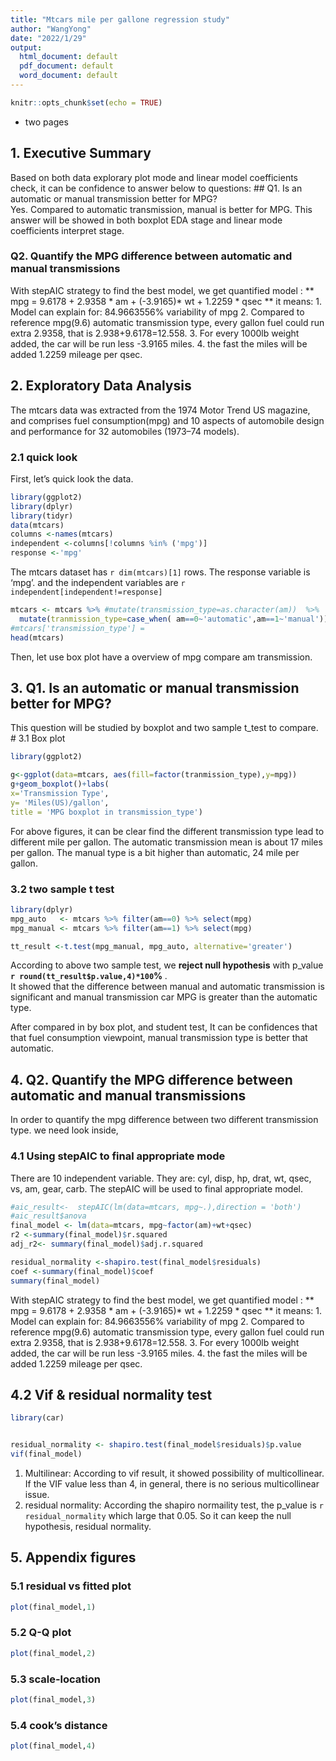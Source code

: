 ```yaml
---
title: "Mtcars mile per gallone regression study"
author: "WangYong"
date: "2022/1/29"
output:
  html_document: default
  pdf_document: default
  word_document: default
---
```


```r
knitr::opts_chunk$set(echo = TRUE)
```

- two pages

## 1. Executive Summary  
Based on both data explorary plot mode and linear model coefficients check, it can be confidence to answer below to questions:
## Q1. Is an automatic or manual transmission better for MPG?  
Yes. Compared to automatic transmission, manual is better for MPG. This answer will be showed in both boxplot EDA stage and linear mode coefficients interpret stage. 

### Q2. Quantify the MPG difference between automatic and manual transmissions
With stepAIC strategy to find the best model, we get quantified model :
   ** mpg =  9.6178 + 2.9358 * am  + (-3.9165)* wt + 1.2259 * qsec ** 
it means:
1. Model can explain for: 84.9663556% variability of mpg
2. Compared to reference mpg(9.6) automatic transmission type, every gallon fuel
could run extra 2.9358, that is 2.938+9.6178=12.558.
3. For every 1000lb weight added, the car will be run less -3.9165 miles.
4. the fast the miles will be added 1.2259 mileage per qsec.


## 2. Exploratory Data Analysis
The mtcars data was extracted from the 1974 Motor Trend US magazine, and comprises fuel consumption(mpg) and 10 aspects of automobile design and performance for 32 automobiles (1973–74 models).   

### 2.1 quick look
First, let's quick look the data.
```r
library(ggplot2)
library(dplyr)
library(tidyr)
data(mtcars)
columns <-names(mtcars)
independent <-columns[!columns %in% ('mpg')]
response <-'mpg'

```
The mtcars dataset has `r dim(mtcars)[1]` rows. 
The response variable is 'mpg'. and the independent variables are 
`r independent[independent!=response]`

```r
mtcars <- mtcars %>% #mutate(transmission_type=as.character(am))  %>%
  mutate(tranmission_type=case_when( am==0~'automatic',am==1~'manual'))
#mtcars['transmission_type'] =
head(mtcars)
```
Then, let use box plot have a overview of mpg compare am transmission.

## 3. Q1. Is an automatic or manual transmission better for MPG?  
This question will be studied by boxplot and two sample t_test to compare.
# 3.1 Box plot  
```r
library(ggplot2)

g<-ggplot(data=mtcars, aes(fill=factor(tranmission_type),y=mpg))
g+geom_boxplot()+labs(
x='Transmission Type',
y= 'Miles(US)/gallon',
title = 'MPG boxplot in transmission_type')

```

For above figures, it can be clear find the different transmission type lead to different mile per gallon. The automatic transmission mean is about 17 miles per gallon. The manual type is a bit higher than automatic, 24 mile per gallon. 

### 3.2 two sample t test

```r
library(dplyr)
mpg_auto   <- mtcars %>% filter(am==0) %>% select(mpg)
mpg_manual <- mtcars %>% filter(am==1) %>% select(mpg)

tt_result <-t.test(mpg_manual, mpg_auto, alternative='greater')

```
According to above two sample test, we **reject null hypothesis** with p_value **`r round(tt_result$p.value,4)*100`% **.    
It showed that the difference between manual and automatic transmission is significant and manual transmission car MPG is greater than the automatic type. 

After compared in by box plot, and student test, It can be confidences that that fuel consumption viewpoint, manual transmission type is better that automatic.

## 4.  Q2. Quantify the MPG difference between automatic and manual transmissions
In order to quantify the mpg difference between two different transmission type. we need look inside, 

### 4.1 Using stepAIC to final appropriate mode
There are 10 independent variable. They are: cyl, disp, hp, drat, wt, qsec, vs, am, gear, carb.
The stepAIC will be used to final appropriate model.
```r

#aic_result<-  stepAIC(lm(data=mtcars, mpg~.),direction = 'both')
#aic_result$anova
final_model <- lm(data=mtcars, mpg~factor(am)+wt+qsec)
r2 <-summary(final_model)$r.squared
adj_r2<- summary(final_model)$adj.r.squared

residual_normality <-shapiro.test(final_model$residuals)
coef <-summary(final_model)$coef
summary(final_model)
```
With stepAIC strategy to find the best model, we get quantified model :
   ** mpg =  9.6178 + 2.9358 * am  + (-3.9165)* wt + 1.2259 * qsec ** 
it means:
1. Model can explain for: 84.9663556% variability of mpg
2. Compared to reference mpg(9.6) automatic transmission type, every gallon fuel
could run extra 2.9358, that is 2.938+9.6178=12.558.
3. For every 1000lb weight added, the car will be run less -3.9165 miles.
4. the fast the miles will be added 1.2259 mileage per qsec.


## 4.2 Vif & residual normality test
```r
library(car)


residual_normality <- shapiro.test(final_model$residuals)$p.value
vif(final_model)
```
1. Multilinear: According to vif result, it showed possibility of multicollinear. If the VIF value less than 4, in general, there is no serious multicollinear issue.  
2. residual normality: According the shapiro normaility test, the p_value is `r residual_normality` which large that 0.05. So it can keep the null hypothesis, residual normality.


## 5. Appendix figures
### 5.1 residual vs fitted plot
```r
plot(final_model,1)
```

### 5.2 Q-Q plot
```r
plot(final_model,2)
```

### 5.3 scale-location
```r
plot(final_model,3)
```

### 5.4 cook's distance
```r
plot(final_model,4)
```
